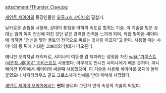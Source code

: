 attachment:/Thunder_Claw.jpg

[[세인트 세이야]]의 등장인물인 [[오퓨크스 샤이나]]의 필살기.

날카로운 손톱을 사용해, 상대의 통점을 마하의 속도로 할퀴는 기술. 이 기술을 맞은 상대는 뱀의 독이 전신에 퍼진 것만 같은 강력한 전격을 느끼게 되며, 직접 맞아본 세이야에 의하면 "전신을 몇만 볼트의 전극으로 찌르는 것처럼 아프다"고 한다. 사용할 때는 샤이나의 등 뒤에 거대한 코브라의 형태가 떠오른다.

애니판 오리지널 캐릭터로, 샤이나의 여동생 겸 제자라는 설정을 가진 [[wiki:"가이스트(세인트 세이야)" 가이스트]]도 사용했다. 아무래도 언니인 샤이나에게 배운 듯하다. 애니메이션 19화에서 세이야와 싸울때 사용했으며, 이 기술을 사용해 세이야를 궁지에 몰아붙였으나 사지타리우스 골드 크로스에게 방해를 받아 패배해 사망했다.

[[세인트 세이야 오메가]]에서는 '''썬더''' 클로라 그런가 번개 속성의 기술이 되었다.
